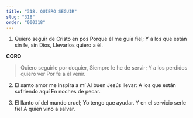```yaml
---
title: "318. QUIERO SEGUIR"
slug: "318"
order: "000318"
---
```

1. Quiero seguir de Cristo en pos Porque él me guía fiel;
Y a los que están sin fe, sin Dios, Llevarlos quiero a él.

**CORO**
> Quiero seguirle por doquier, Siempre le he de servir;
Y a los perdidos quiero ver Por fe a él venir.

2. El santo amor me inspira a mí Al buen Jesús llevar:
A los que están sufriendo aquí En noches de pecar.

3. El llanto oí del mundo cruel; Yo tengo que ayudar.
Y en el servicio serle fiel A quien vino a salvar.